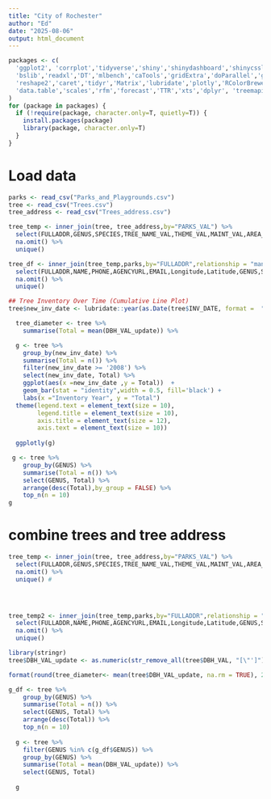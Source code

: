 ```yaml
---
title: "City of Rochester"
author: "Ed"
date: "2025-08-06"
output: html_document
---
```


```r

packages <- c(
  'ggplot2', 'corrplot','tidyverse','shiny','shinydashboard','shinycssloaders',
  'bslib','readxl','DT','mlbench','caTools','gridExtra','doParallel','grid',
  'reshape2','caret','tidyr','Matrix','lubridate','plotly','RColorBrewer',
  'data.table','scales','rfm','forecast','TTR','xts','dplyr', 'treemapify','leaflet'
)
for (package in packages) {
  if (!require(package, character.only=T, quietly=T)) {
    install.packages(package)
    library(package, character.only=T)
  }
}

```

# Load data
```r
parks <- read_csv("Parks_and_Playgrounds.csv")
tree <- read_csv("Trees.csv")
tree_address <- read_csv("Trees_address.csv")
```
```r
tree_temp <- inner_join(tree, tree_address,by="PARKS_VAL") %>%
  select(FULLADDR,GENUS,SPECIES,TREE_NAME_VAL,THEME_VAL,MAINT_VAL,AREA_VAL) %>%
  na.omit() %>%
  unique()

tree_df <- inner_join(tree_temp,parks,by="FULLADDR",relationship = "many-to-many") %>%
  select(FULLADDR,NAME,PHONE,AGENCYURL,EMAIL,Longitude,Latitude,GENUS,SPECIES,TREE_NAME_VAL,THEME_VAL,MAINT_VAL,AREA_VAL) %>%
  na.omit() %>%
  unique()
```


```r
## Tree Inventory Over Time (Cumulative Line Plot) 
tree$new_inv_date <- lubridate::year(as.Date(tree$INV_DATE, format =  "%Y/%m/%d"))

```
```r
  tree_diameter <- tree %>%
    summarise(Total = mean(DBH_VAL_update)) %>%
```


```r
  g <- tree %>%
    group_by(new_inv_date) %>%
    summarise(Total = n()) %>%
    filter(new_inv_date >= '2008') %>%
    select(new_inv_date, Total) %>% 
    ggplot(aes(x =new_inv_date ,y = Total))  +
    geom_bar(stat = "identity",width = 0.5, fill='black') +
    labs(x ="Inventory Year", y = "Total") 
  theme(legend.text = element_text(size = 10),
        legend.title = element_text(size = 10),
        axis.title = element_text(size = 12),
        axis.text = element_text(size = 10))
  
  ggplotly(g)

```

```r
 g <- tree %>%
    group_by(GENUS) %>%
    summarise(Total = n()) %>%
    select(GENUS, Total) %>% 
    arrange(desc(Total),by_group = FALSE) %>%
    top_n(n = 10)
g
```

# combine trees and tree address
```r
tree_temp <- inner_join(tree, tree_address,by="PARKS_VAL") %>%
  select(FULLADDR,GENUS,SPECIES,TREE_NAME_VAL,THEME_VAL,MAINT_VAL,AREA_VAL) %>%
  na.omit() %>%
  unique() #


  

```

```r
tree_temp2 <- inner_join(tree_temp,parks,by="FULLADDR",relationship = "many-to-many") %>%
  select(FULLADDR,NAME,PHONE,AGENCYURL,EMAIL,Longitude,Latitude,GENUS,SPECIES,TREE_NAME_VAL,THEME_VAL,MAINT_VAL,AREA_VAL) %>%
  na.omit() %>%
  unique()
```
```r
library(stringr)
tree$DBH_VAL_update <- as.numeric(str_remove_all(tree$DBH_VAL, "[\"']"))
```
```r
 


format(round(tree_diameter<- mean(tree$DBH_VAL_update, na.rm = TRUE), 2), nsmall = 2)
```
```r
g_df <- tree %>%
    group_by(GENUS) %>%
    summarise(Total = n()) %>%
    select(GENUS, Total) %>% 
    arrange(desc(Total)) %>%
    top_n(n = 10)
  
  g <- tree %>%
    filter(GENUS %in% c(g_df$GENUS)) %>%
    group_by(GENUS) %>%
    summarise(Total = mean(DBH_VAL_update)) %>%
    select(GENUS, Total)
  
  g
```


```r
```

